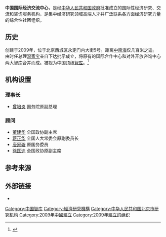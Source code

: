 {{Infobox organization
|name         = 中国国际经济交流中心<br>China Center for International Economic Exchanges
|image        = 
|caption      =  
|abbreviation = CCIEE
|motto        = 
|formation    = {{start date and age|2009}}
|type         = 公共政策智库
|headquarters = [[西城区|西城区]]永定门内大街5号
|location     = {{CHN}}[[北京|北京]]
|leader_title = 理事长
|leader_name  = [[曾培炎|曾培炎]]
|budget       = 
| revenue = 
| revenue_year = 
| expenses = 
| expenses_year = 
|website      =  
}}
'''中国国际经济交流中心'''，是经[[中华人民共和国政府|中华人民共和国政府]]批准成立的国际性经济研究、交流和咨询服务机构，是集中经济研究领域高端人才并广泛联系各方面经济研究力量的综合性社团组织。

== 历史 ==
创建于2009年，位于北京西城区永定门内大街5号。距离[[中南海|中南海]]仅几百米之遥。由时任总理[[温家宝|温家宝]]亲自下达批示成立，将原有的国际合作中心和对外开放咨询中心两大智库合并而成。被视为中国顶级[[智库|智库]]。<ref>{{cite web|title=China sets up 'super think tank'|url=http://china.org.cn/china/features/content_17584018_2.htm|website=china.org.cn|publisher=[[中国网|中国网]]|accessdate=2015年6月18日|archive-date=2015年6月18日|archive-url=https://web.archive.org/web/20150618174414/http://china.org.cn/china/features/content_17584018_2.htm|dead-url=no}}</ref>

== 机构设置 ==
=== 理事长 ===
*[[曾培炎|曾培炎]] 国务院原副总理

=== 顾问 ===
*[[董建华|董建华]] 全国政协副主席
*[[蒋正华|蒋正华]] 全国人大常委会原副委员长
*[[唐家璇|唐家璇]] 原国务委员
*[[徐匡迪|徐匡迪]] 全国政协原副主席

== 参考来源 ==
{{reflist}}

== 外部链接 ==
*{{official website|english.cciee.org.cn}}
{{国家高端智库建设}}
{{DEFAULTSORT:China Center for International Economic Exchanges}}

[[Category:中国智库|Category:中国智库]]
[[Category:經濟研究機構|Category:經濟研究機構]]
[[Category:中华人民共和国北京市研究机构|Category:中华人民共和国北京市研究机构]]
[[Category:2009年中國建立|Category:2009年中國建立]]
[[Category:2009年建立的组织|Category:2009年建立的组织]]